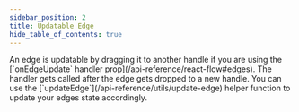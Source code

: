 ```yaml
---
sidebar_position: 2
title: Updatable Edge
hide_table_of_contents: true
---
```



<ExampleLayout>
An edge is updatable by dragging it to another handle if you are using the [`onEdgeUpdate` handler prop](/api-reference/react-flow#edges). The handler gets called after the edge gets dropped to a new handle. You can use the [`updateEdge`](/api-reference/utils/update-edge) helper function to update your edges state accordingly.

<ExampleViewer codePath="example-flows/UpdatableEdge" />
</ExampleLayout>
